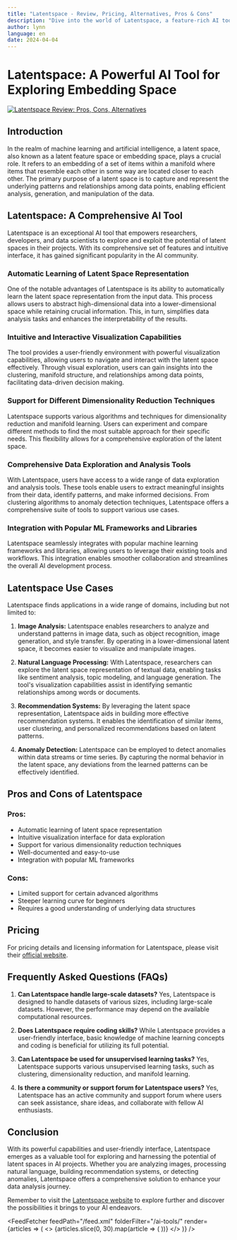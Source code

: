 ```yaml
---
title: "Latentspace - Review, Pricing, Alternatives, Pros & Cons"
description: "Dive into the world of Latentspace, a feature-rich AI tool. Learn about its features, pricing, and how it's making an impact. Don't miss out!"
author: lynn
language: en
date: 2024-04-04
---
```

        
# Latentspace: A Powerful AI Tool for Exploring Embedding Space


<BlogHeader />


[![Latentspace Review: Pros, Cons, Alternatives](/ai-tools/latentspace.png)](https://en.wikipedia.org/wiki/Latent_space)



## Introduction

In the realm of machine learning and artificial intelligence, a latent space, also known as a latent feature space or embedding space, plays a crucial role. It refers to an embedding of a set of items within a manifold where items that resemble each other in some way are located closer to each other. The primary purpose of a latent space is to capture and represent the underlying patterns and relationships among data points, enabling efficient analysis, generation, and manipulation of the data.

## Latentspace: A Comprehensive AI Tool

Latentspace is an exceptional AI tool that empowers researchers, developers, and data scientists to explore and exploit the potential of latent spaces in their projects. With its comprehensive set of features and intuitive interface, it has gained significant popularity in the AI community.

### Automatic Learning of Latent Space Representation

One of the notable advantages of Latentspace is its ability to automatically learn the latent space representation from the input data. This process allows users to abstract high-dimensional data into a lower-dimensional space while retaining crucial information. This, in turn, simplifies data analysis tasks and enhances the interpretability of the results.

### Intuitive and Interactive Visualization Capabilities

The tool provides a user-friendly environment with powerful visualization capabilities, allowing users to navigate and interact with the latent space effectively. Through visual exploration, users can gain insights into the clustering, manifold structure, and relationships among data points, facilitating data-driven decision making.

### Support for Different Dimensionality Reduction Techniques

Latentspace supports various algorithms and techniques for dimensionality reduction and manifold learning. Users can experiment and compare different methods to find the most suitable approach for their specific needs. This flexibility allows for a comprehensive exploration of the latent space.

### Comprehensive Data Exploration and Analysis Tools

With Latentspace, users have access to a wide range of data exploration and analysis tools. These tools enable users to extract meaningful insights from their data, identify patterns, and make informed decisions. From clustering algorithms to anomaly detection techniques, Latentspace offers a comprehensive suite of tools to support various use cases.

### Integration with Popular ML Frameworks and Libraries

Latentspace seamlessly integrates with popular machine learning frameworks and libraries, allowing users to leverage their existing tools and workflows. This integration enables smoother collaboration and streamlines the overall AI development process.

## Latentspace Use Cases

Latentspace finds applications in a wide range of domains, including but not limited to:

1. **Image Analysis:** Latentspace enables researchers to analyze and understand patterns in image data, such as object recognition, image generation, and style transfer. By operating in a lower-dimensional latent space, it becomes easier to visualize and manipulate images.

2. **Natural Language Processing:** With Latentspace, researchers can explore the latent space representation of textual data, enabling tasks like sentiment analysis, topic modeling, and language generation. The tool's visualization capabilities assist in identifying semantic relationships among words or documents.

3. **Recommendation Systems:** By leveraging the latent space representation, Latentspace aids in building more effective recommendation systems. It enables the identification of similar items, user clustering, and personalized recommendations based on latent patterns.

4. **Anomaly Detection:** Latentspace can be employed to detect anomalies within data streams or time series. By capturing the normal behavior in the latent space, any deviations from the learned patterns can be effectively identified.

## Pros and Cons of Latentspace

### Pros:
- Automatic learning of latent space representation
- Intuitive visualization interface for data exploration
- Support for various dimensionality reduction techniques
- Well-documented and easy-to-use
- Integration with popular ML frameworks

### Cons:
- Limited support for certain advanced algorithms
- Steeper learning curve for beginners
- Requires a good understanding of underlying data structures

## Pricing

For pricing details and licensing information for Latentspace, please visit their [official website](https://www.latentspace.ai/pricing).

## Frequently Asked Questions (FAQs)

1. **Can Latentspace handle large-scale datasets?**
   Yes, Latentspace is designed to handle datasets of various sizes, including large-scale datasets. However, the performance may depend on the available computational resources.

2. **Does Latentspace require coding skills?**
   While Latentspace provides a user-friendly interface, basic knowledge of machine learning concepts and coding is beneficial for utilizing its full potential.

3. **Can Latentspace be used for unsupervised learning tasks?**
   Yes, Latentspace supports various unsupervised learning tasks, such as clustering, dimensionality reduction, and manifold learning.

4. **Is there a community or support forum for Latentspace users?**
   Yes, Latentspace has an active community and support forum where users can seek assistance, share ideas, and collaborate with fellow AI enthusiasts.

## Conclusion

With its powerful capabilities and user-friendly interface, Latentspace emerges as a valuable tool for exploring and harnessing the potential of latent spaces in AI projects. Whether you are analyzing images, processing natural language, building recommendation systems, or detecting anomalies, Latentspace offers a comprehensive solution to enhance your data analysis journey.

Remember to visit the [Latentspace website](https://www.latentspace.ai) to explore further and discover the possibilities it brings to your AI endeavors.


<AdComponent />


<FeedFetcher feedPath="/feed.xml" folderFilter="/ai-tools/" render={articles => (
    <>
        <Cards>
            {articles.slice(0, 30).map(article => (
                <Card key={article.link} title={article.title} href={article.link} />
            ))}
        </Cards>
    </>
)} />

